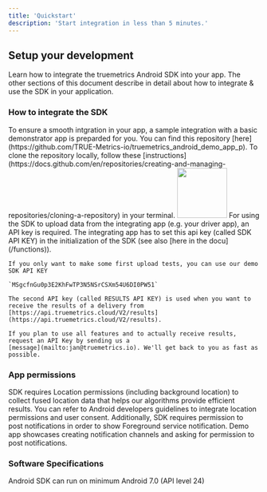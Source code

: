```yaml
---
title: 'Quickstart'
description: 'Start integration in less than 5 minutes.'
---
```


## Setup your development

Learn how to integrate the truemetrics Android SDK into your app.
The other sections of this document describe in detail about how to integrate & use the SDK in your application. 

### How to integrate the SDK

<AccordionGroup>
  <Accordion icon="github" title="Clone your demo application">
    To ensure a smooth intgration in your app, a sample integration with a basic demonstrator app is preparded for you. You can find this repository 
    [here](https://github.com/TRUE-Metrics-io/truemetrics_android_demo_app_p). To clone the repository
    locally, follow these
    [instructions](https://docs.github.com/en/repositories/creating-and-managing-repositories/cloning-a-repository)
    in your terminal.

   <img height="100" src="images/Start.png" />
 
  </Accordion>

  <Accordion icon="github" title="Get your SDK API Key">
    For using the SDK to upload data from the integrating app (e.g. your driver app), an API key is required.
    The integrating app has to set this api key (called SDK API KEY) in the initialization of the SDK (see also [here in the docu](/functions)). 

    If you only want to make some first upload tests, you can use our demo SDK API KEY 
    
    `MSgcfnGu0p3E2KhFwTP3N5NSrCSXm54U6DI0PW51`
  </Accordion>

  <Accordion icon="github" title="Connect your Backend">

    The second API key (called RESULTS API KEY) is used when you want to receive the results of a delivery from [https://api.truemetrics.cloud/V2/results](https://api.truemetrics.cloud/V2/results).
    
    If you plan to use all features and to actually receive results, request an API Key by sending us a
    [message](mailto:jan@truemetrics.io). We'll get back to you as fast as possible. 
  </Accordion>

</AccordionGroup>

### App permissions
SDK requires Location permissions (including background location) to collect fused location data that helps our algorithms provide efficient results.
You can refer to Android developers guidelines to integrate location permissions and user consent. 
Additionally, SDK requires permission to post notifications in order to show Foreground service notification. Demo app showcases creating notification channels and asking for permission to post notifications.

###  Software Specifications
Android SDK can run on minimum Android 7.0 (API level 24)
